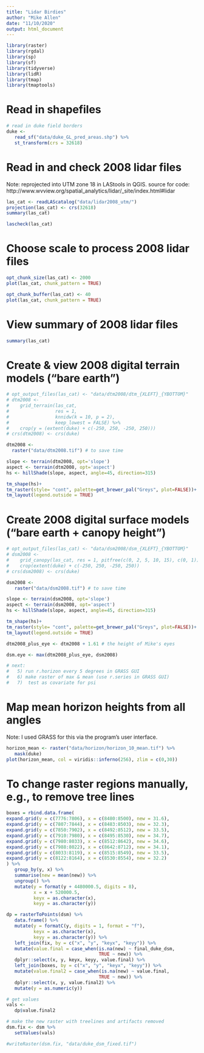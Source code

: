 ```yaml
---
title: "Lidar Birdies"
author: "Mike Allen"
date: "11/10/2020"
output: html_document
---
```


```r
library(raster)
library(rgdal)
library(sp)
library(sf)
library(tidyverse)
library(lidR)
library(tmap)
library(tmaptools)
```
# Read in shapefiles
```r
# read in duke field borders
duke <- 
   read_sf("data/duke_GL_pred_areas.shp") %>%
   st_transform(crs = 32618)
```
# Read in and check 2008 lidar files
Note: reprojected into UTM zone 18 in LAStools in QGIS.
source for code: http://www.wvview.org/spatial_analytics/lidar/_site/index.html#lidar
```r
las_cat <- readLAScatalog("data/lidar2008_utm/")
projection(las_cat) <- crs(32618)
summary(las_cat)

lascheck(las_cat)
```
# Choose scale to process 2008 lidar files
```r
opt_chunk_size(las_cat) <- 2000
plot(las_cat, chunk_pattern = TRUE)

opt_chunk_buffer(las_cat) <- 40
plot(las_cat, chunk_pattern = TRUE)
```
# View summary of 2008 lidar files
```r
summary(las_cat)
```
# Create & view 2008 digital terrain models ("bare earth")
```r
# opt_output_files(las_cat) <- "data/dtm2008/dtm_{XLEFT}_{YBOTTOM}"
# dtm2008 <-
#    grid_terrain(las_cat,
#                 res = 1,
#                 knnidw(k = 10, p = 2),
#                 keep_lowest = FALSE) %>%
#    crop(y = (extent(duke) + c(-250, 250, -250, 250)))
# crs(dtm2008) <- crs(duke)

dtm2008 <- 
  raster("data/dtm2008.tif") # to save time

slope <- terrain(dtm2008, opt='slope')
aspect <- terrain(dtm2008, opt='aspect')
hs <- hillShade(slope, aspect, angle=45, direction=315)

tm_shape(hs)+
tm_raster(style= "cont", palette=get_brewer_pal("Greys", plot=FALSE))+
tm_layout(legend.outside = TRUE)
```
# Create 2008 digital surface models ("bare earth + canopy height")
```r
# opt_output_files(las_cat) <- "data/dsm2008/dsm_{XLEFT}_{YBOTTOM}"
# dsm2008 <-
#    grid_canopy(las_cat, res = 1, pitfree(c(0, 2, 5, 10, 15), c(0, 1))) %>%
#    crop(extent(duke) + c(-250, 250, -250, 250))
# crs(dsm2008) <- crs(duke)

dsm2008 <- 
   raster("data/dsm2008.tif") # to save time

slope <- terrain(dsm2008, opt='slope')
aspect <- terrain(dsm2008, opt='aspect')
hs <- hillShade(slope, aspect, angle=45, direction=315)

tm_shape(hs)+
tm_raster(style= "cont", palette=get_brewer_pal("Greys", plot=FALSE))+
tm_layout(legend.outside = TRUE)
```
```r
dtm2008_plus_eye <- dtm2008 + 1.61 # the height of Mike's eyes

dsm.eye <- max(dtm2008_plus_eye, dsm2008)

# next: 
#   5) run r.horizon every 5 degrees in GRASS GUI 
#   6) make raster of max & mean (use r.series in GRASS GUI)
#   7)  test as covariate for psi
```

# Map mean horizon heights from all angles
Note: I used GRASS for this via the program's user interface.
```r
horizon_mean <- raster("data/horizon/horizon_10_mean.tif") %>%
   mask(duke)
plot(horizon_mean, col = viridis::inferno(256), zlim = c(0,30))
```






# To change raster regions manually, e.g., to remove tree lines
```r

boxes = rbind.data.frame(
expand.grid(y = c(7776:7806), x = c(8480:8500), new = 31.6),
expand.grid(y = c(7807:7844), x = c(8483:8503), new = 32.3),
expand.grid(y = c(7850:7902), x = c(8492:8512), new = 33.5),
expand.grid(y = c(7910:7980), x = c(8495:8530), new = 34.7),
expand.grid(y = c(7980:8033), x = c(8512:8642), new = 34.6),
expand.grid(y = c(7988:8022), x = c(8642:8712), new = 34.1),
expand.grid(y = c(8033:8119), x = c(8515:8549), new = 33.5),
expand.grid(y = c(8122:8164), x = c(8530:8554), new = 32.2)
) %>%
   group_by(y, x) %>%
   summarise(new = mean(new)) %>%
   ungroup() %>%
   mutate(y = format(y + 4480000.5, digits = 8), 
          x = x + 520000.5,
          keyx = as.character(x),
          keyy = as.character(y))

dp = rasterToPoints(dsm) %>%
   data.frame() %>%
   mutate(y = formatC(y, digits = 1, format = "f"),
          keyx = as.character(x),
          keyy = as.character(y)) %>%
   left_join(fix, by = c("x", "y", "keyx", "keyy")) %>%
   mutate(value.final = case_when(is.na(new) ~ final_duke_dsm,
                                  TRUE ~ new)) %>%
   dplyr::select(x, y, keyx, keyy, value.final) %>%
   left_join(boxes, by = c("x", "y", "keyx", "keyy")) %>%
   mutate(value.final2 = case_when(is.na(new) ~ value.final,
                                  TRUE ~ new)) %>%
   dplyr::select(x, y, value.final2) %>%
   mutate(y = as.numeric(y))

# get values
vals <- 
   dp$value.final2

# make the new raster with treelines and artifacts removed
dsm.fix <- dsm %>%
   setValues(vals)

#writeRaster(dsm.fix, "data/duke_dsm_fixed.tif")
```



